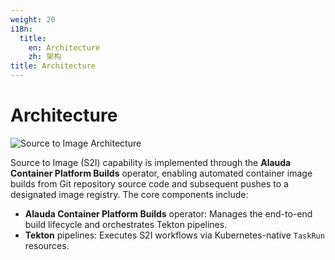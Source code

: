 ```yaml
---
weight: 20
i18n:
  title:
    en: Architecture
    zh: 架构
title: Architecture
---
```


# Architecture

![Source to Image Architecture](./assets/s2i-archtecture.png "Source to Image Architecture")

Source to Image (S2I) capability is implemented through the **Alauda Container Platform Builds** operator,
enabling automated container image builds from Git repository source code and subsequent pushes to a designated image registry. 
The core components include:

- **Alauda Container Platform Builds** operator: Manages the end-to-end build lifecycle and orchestrates Tekton pipelines.
- **Tekton** pipelines: Executes S2I workflows via Kubernetes-native `TaskRun` resources.